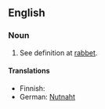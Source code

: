 ==English==

===Noun===
{{en-noun|sg=[[rabbet]] [[joint]]}}

# {{rare|woodworking}} See definition at [[rabbet]].

====Translations====
{{trans-top|(rare, woodworking) See definition at rabbet}}
* Finnish: {{t|fi|ponttiliitos}}
*German: [[Nutnaht]] {{f}}
{{trans-mid}}
{{trans-bottom}}